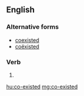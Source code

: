 ==English==

===Alternative forms===
* [[coexisted]] {{qualifier|US}}
* [[coëxisted]]

===Verb===
{{head|en}}

# {{en-past of|co-exist}}

[[hu:co-existed]]
[[mg:co-existed]]